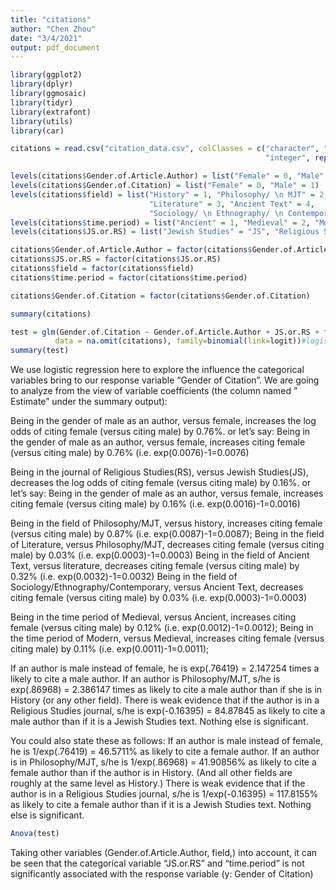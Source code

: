 ```yaml
---
title: "citations"
author: "Chen Zhou"
date: "3/4/2021"
output: pdf_document
---
```


```r
library(ggplot2)
library(dplyr)
library(ggmosaic)
library(tidyr)
library(extrafont)
library(utils)
library(car)
```

```r
citations = read.csv("citation_data.csv", colClasses = c("character", "character", 
                                                         "integer", rep("factor",7)))

levels(citations$Gender.of.Article.Author) = list("Female" = 0, "Male" = 1)
levels(citations$Gender.of.Citation) = list("Female" = 0, "Male" = 1)
levels(citations$field) = list("History" = 1, "Philosophy/ \n MJT" = 2, 
                               "Literature" = 3, "Ancient Text" = 4, 
                               "Sociology/ \n Ethnography/ \n Contemporary" = 5)
levels(citations$time.period) = list("Ancient" = 1, "Medieval" = 2, "Modern" =3)
levels(citations$JS.or.RS) = list("Jewish Studies" = "JS", "Religious Studies" = "RS")
```

```r
citations$Gender.of.Article.Author = factor(citations$Gender.of.Article.Author)
citations$JS.or.RS = factor(citations$JS.or.RS)
citations$field = factor(citations$field)
citations$time.period = factor(citations$time.period)

citations$Gender.of.Citation = factor(citations$Gender.of.Citation)
```

```r
summary(citations)
```

```r
test = glm(Gender.of.Citation ~ Gender.of.Article.Author + JS.or.RS + field + time.period, 
          data = na.omit(citations), family=binomial(link=logit))#logistic regression
summary(test)
```
We use logistic regression here to explore the influence the categorical variables bring to our response variable "Gender of Citation". We are going to analyze from the view of variable coefficients (the column named " Estimate" under the summary output):

Being in the gender of male as an author, versus female, increases the log odds of citing female (versus citing male) by 0.76%.
or let's say:
Being in the gender of male as an author, versus female, increases citing female (versus citing male) by 0.76% (i.e. exp(0.0076)-1=0.0076)

Being in the journal of Religious Studies(RS), versus Jewish Studies(JS), decreases the log odds of citing female (versus citing male) by 0.16%.
or let's say:
Being in the gender of male as an author, versus female, increases citing female (versus citing male) by 0.16% (i.e. exp(0.0016)-1=0.0016)

Being in the field of Philosophy/MJT, versus history, increases citing female (versus citing male) by 0.87% (i.e. exp(0.0087)-1=0.0087);
Being in the field of Literature, versus Philosophy/MJT, decreases citing female (versus citing male) by 0.03% (i.e. exp(0.0003)-1=0.0003)
Being in the field of Ancient Text, versus literature, decreases citing female (versus citing male) by 0.32% (i.e. exp(0.0032)-1=0.0032)
Being in the field of Sociology/Ethnography/Contemporary, versus Ancient Text, decreases citing female (versus citing male) by 0.03% (i.e. exp(0.0003)-1=0.0003)

Being in the time period of Medieval, versus Ancient, increases citing female (versus citing male) by 0.12% (i.e. exp(0.0012)-1=0.0012);
Being in the time period of Modern, versus Medieval, increases citing female (versus citing male) by 0.11% (i.e. exp(0.0011)-1=0.0011);


If an author is male instead of female, he is exp(.76419) = 2.147254 times a likely to cite a male author.
If an author is Philosophy/MJT, s/he is exp(.86968) = 2.386147 times as likely to cite a male author than if she is in History (or any other field).
There is weak evidence that if the author is in a Religious Studies journal, s/he is exp(-0.16395) = 84.87845 as likely to cite a male author than if it is a Jewish Studies text.
Nothing else is significant.

You could also state these as follows:
If an author is male instead of female, he is 1/exp(.76419) = 46.5711% as likely to cite a female author.
If an author is in Philosophy/MJT, s/he is 1/exp(.86968) = 41.90856% as likely to cite a female author than if the author is in History.  (And all other fields are roughly at the same level as History.)
There is weak evidence that if the author is in a Religious Studies journal, s/he is 1/exp(-0.16395) = 117.8155% as likely to cite a female author than if it is a Jewish Studies text.
Nothing else is significant.
```r
Anova(test)
```

Taking other variables (Gender.of.Article.Author, field,) into account, it can be seen that the categorical variable "JS.or.RS" and "time.period" is not significantly associated with the response variable (y: Gender of Citation)

